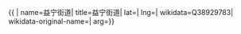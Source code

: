 {{ {{{1|PRC admin/showdata}}}|
name=益宁街道|
title=益宁街道|
lat=|
lng=|
wikidata=Q38929783|
wikidata-original-name=|
arg={{{arg|}}}}}